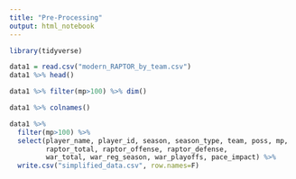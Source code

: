 ```yaml
---
title: "Pre-Processing"
output: html_notebook
---
```


```r
library(tidyverse)

data1 = read.csv("modern_RAPTOR_by_team.csv")
data1 %>% head()
```

```r
data1 %>% filter(mp>100) %>% dim()
```
 
 
 
```r
data1 %>% colnames()
```



```r
data1 %>% 
  filter(mp>100) %>% 
  select(player_name, player_id, season, season_type, team, poss, mp, 
         raptor_total, raptor_offense, raptor_defense, 
         war_total, war_reg_season, war_playoffs, pace_impact) %>% 
  write.csv("simplified_data.csv", row.names=F)

```

